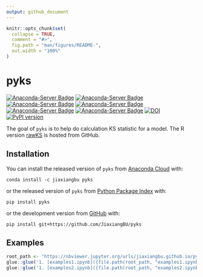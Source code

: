 ```yaml
---
output: github_document
---
```


<!-- README.md is generated from README.Rmd. Please edit that file -->

```r
knitr::opts_chunk$set(
  collapse = TRUE,
  comment = "#>",
  fig.path = "man/figures/README-",
  out.width = "100%"
)
```
# pyks

<!-- badges: start -->
[![Anaconda-Server Badge](https://anaconda.org/jiaxiangbu/pyks/badges/version.svg)](https://anaconda.org/jiaxiangbu/pyks)
[![Anaconda-Server Badge](https://anaconda.org/jiaxiangbu/pyks/badges/latest_release_date.svg)](https://anaconda.org/jiaxiangbu/pyks)
[![Anaconda-Server Badge](https://anaconda.org/jiaxiangbu/pyks/badges/platforms.svg)](https://anaconda.org/jiaxiangbu/pyks)
[![Anaconda-Server Badge](https://anaconda.org/jiaxiangbu/pyks/badges/license.svg)](https://anaconda.org/jiaxiangbu/pyks)
[![Anaconda-Server Badge](https://anaconda.org/jiaxiangbu/pyks/badges/downloads.svg)](https://anaconda.org/jiaxiangbu/pyks)
[![Anaconda-Server Badge](https://anaconda.org/jiaxiangbu/pyks/badges/installer/conda.svg)](https://conda.anaconda.org/jiaxiangbu)
[![DOI](https://zenodo.org/badge/197245838.svg)](https://zenodo.org/badge/latestdoi/197245838)
[![PyPI version](https://badge.fury.io/py/pyks.svg)](https://badge.fury.io/py/pyks)
<!-- badges: end -->

The goal of `pyks` is to help do calculation KS statistic for a model. The R version [rawKS](https://github.com/JiaxiangBU/rawKS) is hosted from GitHub.

## Installation

You can install the released version of `pyks` from [Anaconda Cloud](https://anaconda.org/JiaxiangBU/pyks) with:

```conda
conda install -c jiaxiangbu pyks 
```

or the released version of `pyks` from [Python Package Index](https://pypi.org/project/pyks/) with:

```conda
pip install pyks
```


or the development version from [GitHub](https://github.com/) with:

```conda
pip install git+https://github.com/JiaxiangBU/pyks
```

## Examples


```r
root_path <- "https://nbviewer.jupyter.org/urls/jiaxiangbu.github.io/pyks"
glue::glue('1. [examples1.ipynb]({file.path(root_path, "examples1.ipynb")})')
glue::glue('1. [examples2.ipynb]({file.path(root_path, "examples2.ipynb")})')
```
